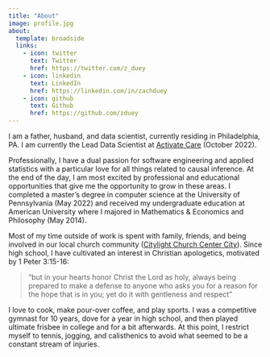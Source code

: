 ```yaml
---
title: "About"
image: profile.jpg
about:
  template: broadside
  links:
    - icon: twitter
      text: Twitter
      href: https://twitter.com/z_duey
    - icon: linkedin
      text: LinkedIn
      href: https://linkedin.com/in/zachduey
    - icon: github
      text: Github
      href: https://github.com/zduey
---
```

I am a father, husband, and data scientist, currently residing in Philadelphia,
PA. I am currently the Lead Data Scientist at [Activate
Care](https://www.activatecare.com/) (October 2022). 

Professionally, I have a dual passion for software engineering and applied
statistics with a particular love for all things related to causal inference.
At the end of the day, I am most excited by professional and educational
opportunities that give me the opportunity to grow in these areas. I completed
a master’s degree in computer science at the University of Pennsylvania (May
2022) and received my undergraduate education at American University where I
majored in Mathematics & Economics and Philosophy (May 2014).

Most of my time outside of work is spent with family, friends, and being
involved in our local church community ([Citylight Church Center
City](https://citylightcentercity.com/)). Since high school, I have cultivated
an interest in Christian apologetics, motivated by 1 Peter 3:15-16:

>"but in your hearts honor Christ the Lord as holy, always being prepared to
make a defense to anyone who asks you for a reason for the hope that is in you;
yet do it with gentleness and respect”

I love to cook, make pour-over coffee, and play sports. I was a competitive
gymnast for 10 years, dove for a year in high school, and then played ultimate
frisbee in college and for a bit afterwards. At this point, I restrict myself
to tennis, jogging, and calisthenics to avoid what seemed to be a constant
stream of injuries.

